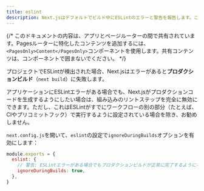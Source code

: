 ```yaml
---
title: eslint
description: Next.jsはデフォルトでビルド中にESLintのエラーと警告を報告します。この動作を無効にする方法を学びましょう。
---
```


{/* このドキュメントの内容は、アプリとページルーターの間で共有されています。Pagesルーターに特化したコンテンツを追加するには、`<PagesOnly>Content</PagesOnly>`コンポーネントを使用します。共有コンテンツは、コンポーネントで囲まないでください。 */}

プロジェクトでESLintが検出された場合、Next.jsはエラーがあると**プロダクションビルド**（`next build`）に失敗します。

アプリケーションにESLintエラーがある場合でも、Next.jsがプロダクションコードを生成するようにしたい場合は、組み込みのリントステップを完全に無効にできます。ただし、これはESLintがすでにワークフローの別の部分（たとえば、CIやプリコミットフック）で実行するように設定されている場合を除き、お勧めしません。

`next.config.js`を開いて、`eslint`の設定で`ignoreDuringBuilds`オプションを有効にします：

```js title="next.config.js"
module.exports = {
  eslint: {
    // 警告: ESLintエラーがある場合でもプロダクションビルドが正常に完了するようになります。
    ignoreDuringBuilds: true,
  },
}
```